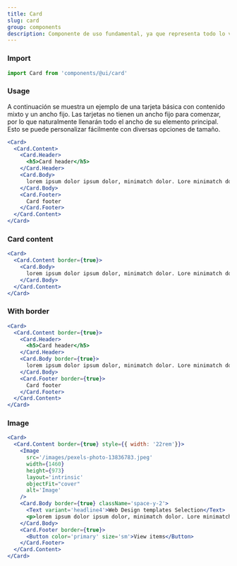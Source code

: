 ```yaml
---
title: Card
slug: card
group: components
description: Componente de uso fundamental, ya que representa todo lo visual del producto o la marca.
---
```


### Import

```js
import Card from 'components/@ui/card'
```

### Usage

A continuación se muestra un ejemplo de una tarjeta básica con contenido mixto y un ancho fijo. Las tarjetas no tienen un ancho fijo para comenzar, por lo que naturalmente llenarán todo el ancho de su elemento principal. Esto se puede personalizar fácilmente con diversas opciones de tamaño.

```jsx
<Card>
  <Card.Content>
    <Card.Header>
      <h5>Card header</h5>
    </Card.Header>
    <Card.Body>
      lorem ipsum dolor ipsum dolor, minimatch dolor. Lore minimatch dolor. Lore minimatchore
    </Card.Body>
    <Card.Footer>
      Card footer
    </Card.Footer>
  </Card.Content>
</Card>
```

### Card content

```jsx
<Card>
  <Card.Content border={true}>
    <Card.Body>
      lorem ipsum dolor ipsum dolor, minimatch dolor. Lore minimatch dolor. Lore minimatchore
    </Card.Body>
  </Card.Content>
</Card>
```

### With border

```jsx
<Card>
  <Card.Content border={true}>
    <Card.Header>
      <h5>Card header</h5>
    </Card.Header>
    <Card.Body border={true}>
      lorem ipsum dolor ipsum dolor, minimatch dolor. Lore minimatch dolor. Lore minimatchore
    </Card.Body>
    <Card.Footer border={true}>
      Card footer
    </Card.Footer>
  </Card.Content>
</Card>
```

### Image

```jsx
<Card>
  <Card.Content border={true} style={{ width: '22rem'}}>
    <Image 
      src='/images/pexels-photo-13836783.jpeg'
      width={1460}
      height={973}
      layout='intrinsic'
      objectFit="cover"
      alt='Image'
    />
    <Card.Body border={true} className='space-y-2'>
      <Text variant='headline4'>Web Design templates Selection</Text>
      <p>lorem ipsum dolor ipsum dolor, minimatch dolor. Lore minimatch dolor. Lore minimatchore</p>
    </Card.Body>
    <Card.Footer border={true}>
      <Button color='primary' size='sm'>View items</Button>
    </Card.Footer>
  </Card.Content>
</Card>
```
